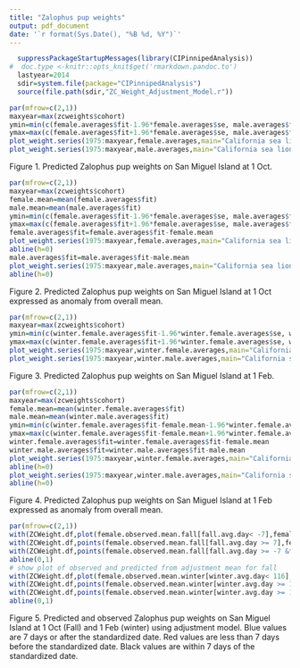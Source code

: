---
title: "Zalophus pup weights"
output: pdf_document
date: '`r format(Sys.Date(), "%B %d, %Y")`'
---


```{r,results="hide",echo=FALSE}
  suppressPackageStartupMessages(library(CIPinnipedAnalysis))
#  doc.type <-knitr::opts_knit$get('rmarkdown.pandoc.to')
  lastyear=2014
  sdir=system.file(package="CIPinnipedAnalysis")
  source(file.path(sdir,"ZC_Weight_Adjustment_Model.r"))
```


```{r,echo=FALSE,fig.width=6,fig.height=7,dpi=300}
par(mfrow=c(2,1))
maxyear=max(zcweights$cohort)
ymin=min(c(female.averages$fit-1.96*female.averages$se, male.averages$fit-1.96*male.averages$se))*.9
ymax=max(c(female.averages$fit+1.96*female.averages$se, male.averages$fit+1.96*male.averages$se))*1.1
plot_weight.series(1975:maxyear,female.averages,main="California sea lion Female Pups",ylim=c(ymin,ymax),date="1 Oct")
plot_weight.series(1975:maxyear,male.averages,main="California sea lion Male Pups",ylim=c(ymin,ymax),date="1 Oct")
```

Figure 1. Predicted Zalophus pup weights on San Miguel Island at 1 Oct. 


```{r,echo=FALSE,fig.width=6,fig.height=7,dpi=300}
par(mfrow=c(2,1))
maxyear=max(zcweights$cohort)
female.mean=mean(female.averages$fit)
male.mean=mean(male.averages$fit)
ymin=min(c(female.averages$fit-1.96*female.averages$se, male.averages$fit-1.96*male.averages$se))*1.1
ymax=max(c(female.averages$fit+1.96*female.averages$se, male.averages$fit+1.96*male.averages$se))*1.1
female.averages$fit=female.averages$fit-female.mean
plot_weight.series(1975:maxyear,female.averages,main="California sea lion Female Pups",ylim=c(ymin-female.mean,ymax-female.mean),date="1 Oct")
abline(h=0)
male.averages$fit=male.averages$fit-male.mean
plot_weight.series(1975:maxyear,male.averages,main="California sea lion Male Pups",ylim=c(ymin-male.mean,ymax-male.mean),date="1 Oct")
abline(h=0)
```

Figure 2. Predicted Zalophus pup weights on San Miguel Island at 1 Oct expressed as anomaly from overall mean. 


```{r,echo=FALSE,fig.width=6,fig.height=7,dpi=300}
par(mfrow=c(2,1))
maxyear=max(zcweights$cohort)
ymin=min(c(winter.female.averages$fit-1.96*winter.female.averages$se, winter.male.averages$fit-1.96*winter.male.averages$se))*.9
ymax=max(c(winter.female.averages$fit+1.96*winter.female.averages$se, winter.male.averages$fit+1.96*winter.male.averages$se))*1.1
plot_weight.series(1975:maxyear,winter.female.averages,main="California sea lion Female Pups",ylim=c(ymin,ymax),date="1 Feb")
plot_weight.series(1975:maxyear,winter.male.averages,main="California sea lion Male Pups",ylim=c(ymin,ymax),date="1 Feb")
```

Figure 3. Predicted Zalophus pup weights on San Miguel Island at 1 Feb. 

```{r,echo=FALSE,fig.width=6,fig.height=7,dpi=300}
par(mfrow=c(2,1))
maxyear=max(zcweights$cohort)
female.mean=mean(winter.female.averages$fit)
male.mean=mean(winter.male.averages$fit)
ymin=min(c(winter.female.averages$fit-female.mean-1.96*winter.female.averages$se, winter.male.averages$fit-male.mean-1.96*winter.male.averages$se))*1.1
ymax=max(c(winter.female.averages$fit-female.mean+1.96*winter.female.averages$se, winter.male.averages$fit-male.mean+1.96*winter.male.averages$se))*1.1
winter.female.averages$fit=winter.female.averages$fit-female.mean
winter.male.averages$fit=winter.male.averages$fit-male.mean
plot_weight.series(1975:maxyear,winter.female.averages,main="California sea lion Female Pups",ylim=c(ymin,ymax),date="1 Feb")
abline(h=0)
plot_weight.series(1975:maxyear,winter.male.averages,main="California sea lion Male Pups",ylim=c(ymin,ymax),date="1 Feb")
abline(h=0)
```

Figure 4. Predicted Zalophus pup weights on San Miguel Island at 1 Feb expressed as anomaly from overall mean. 


```{r,echo=FALSE,fig.width=6,fig.height=7,dpi=300}
par(mfrow=c(2,1))
with(ZCWeight.df,plot(female.observed.mean.fall[fall.avg.day< -7],female.adjusted.mean.fall[fall.avg.day< -7],col="blue",ylim=c(12,23),xlim=c(12,23),xlab="Fall observed mean",ylab="Fall adjusted mean"))
with(ZCWeight.df,points(female.observed.mean.fall[fall.avg.day >= 7],female.adjusted.mean.fall[fall.avg.day>= 7],col="red"))
with(ZCWeight.df,points(female.observed.mean.fall[fall.avg.day >= -7 &fall.avg.day< 7],female.adjusted.mean.fall[fall.avg.day>= -7 &fall.avg.day<7],col="black"))
abline(0,1)
# show plot of observed and predicted from adjustment mean for fall
with(ZCWeight.df,plot(female.observed.mean.winter[winter.avg.day< 116],female.adjusted.mean.winter[winter.avg.day< 116],col="blue",ylim=c(14,32),xlim=c(14,32),xlab="Winter observed mean",ylab="Winter adjusted mean"))
with(ZCWeight.df,points(female.observed.mean.winter[winter.avg.day >= 130],female.adjusted.mean.winter[winter.avg.day>= 130],col="red"))
with(ZCWeight.df,points(female.observed.mean.winter[winter.avg.day >= 116 &winter.avg.day< 130],female.adjusted.mean.winter[winter.avg.day>= 116 &winter.avg.day< 130],col="black"))
abline(0,1)
```

Figure 5. Predicted and observed Zalophus pup weights on San Miguel Island at 1 Oct (Fall) and 1 Feb (winter) using adjustment model. Blue values are 7 days or after the standardized date. Red values are less than 7 days before the standardized date.  Black values are within 7 days of the standardized date.

